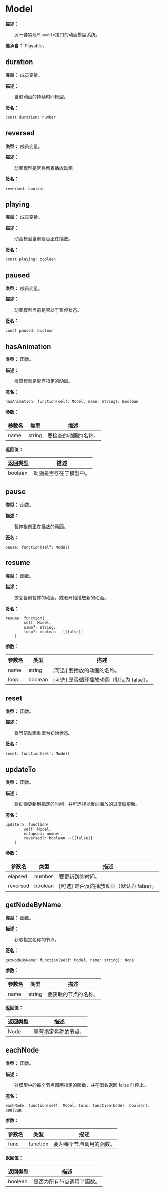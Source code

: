 
# Model

**描述：**

&emsp;&emsp;另一套实现`Playable`接口的动画模型系统。

**继承自：** Playable。

## duration

**类型：** 成员变量。

**描述：**

&emsp;&emsp;当前动画的持续时间模型。

**签名：**
```tl
const duration: number
```

## reversed

**类型：** 成员变量。

**描述：**

&emsp;&emsp;动画模型是否将倒着播放动画。

**签名：**
```tl
reversed: boolean
```

## playing

**类型：** 成员变量。

**描述：**

&emsp;&emsp;动画模型当前是否正在播放。

**签名：**
```tl
const playing: boolean
```

## paused

**类型：** 成员变量。

**描述：**

&emsp;&emsp;动画模型当前是否处于暂停状态。

**签名：**
```tl
const paused: boolean
```

## hasAnimation

**类型：** 函数。

**描述：**

&emsp;&emsp;检查模型是否有指定的动画。

**签名：**
```tl
hasAnimation: function(self: Model, name: string): boolean
```

**参数：**

| 参数名 | 类型 | 描述 |
| --- | --- | --- |
| name | string | 要检查的动画的名称。 |

**返回值：**

| 返回类型 | 描述 |
| --- | --- |
| boolean | 动画是否存在于模型中。 |

## pause

**类型：** 函数。

**描述：**

&emsp;&emsp;暂停当前正在播放的动画。

**签名：**
```tl
pause: function(self: Model)
```

## resume

**类型：** 函数。

**描述：**

&emsp;&emsp;恢复当前暂停的动画，或者开始播放新的动画。

**签名：**
```tl
resume: function(
		self: Model,
		name?: string,
		loop?: boolean --[[false]]
	)
```

**参数：**

| 参数名 | 类型 | 描述 |
| --- | --- | --- |
| name | string | [可选] 要播放的动画的名称。 |
| loop | boolean | [可选] 是否循环播放动画（默认为 false）。 |

## reset

**类型：** 函数。

**描述：**

&emsp;&emsp;将当前动画重置为初始状态。

**签名：**
```tl
reset: function(self: Model)
```

## updateTo

**类型：** 函数。

**描述：**

&emsp;&emsp;将动画更新到指定的时间，并可选择以反向播放的进度做更新。

**签名：**
```tl
updateTo: function(
		self: Model,
		eclapsed: number,
		reversed?: boolean --[[false]]
	)
```

**参数：**

| 参数名 | 类型 | 描述 |
| --- | --- | --- |
| elapsed | number | 要更新到的时间。 |
| reversed | boolean | [可选] 是否反向播放动画（默认为 false）。 |

## getNodeByName

**类型：** 函数。

**描述：**

&emsp;&emsp;获取指定名称的节点。

**签名：**
```tl
getNodeByName: function(self: Model, name: string): Node
```

**参数：**

| 参数名 | 类型 | 描述 |
| --- | --- | --- |
| name | string | 要获取的节点的名称。 |

**返回值：**

| 返回类型 | 描述 |
| --- | --- |
| Node | 具有指定名称的节点。 |

## eachNode

**类型：** 函数。

**描述：**

&emsp;&emsp;对模型中的每个节点调用指定的函数，并在函数返回 false 时停止。

**签名：**
```tl
eachNode: function(self: Model, func: function(Node): boolean): boolean
```

**参数：**

| 参数名 | 类型 | 描述 |
| --- | --- | --- |
| func | function | 要为每个节点调用的函数。 |

**返回值：**

| 返回类型 | 描述 |
| --- | --- |
| boolean | 是否为所有节点调用了函数。 |